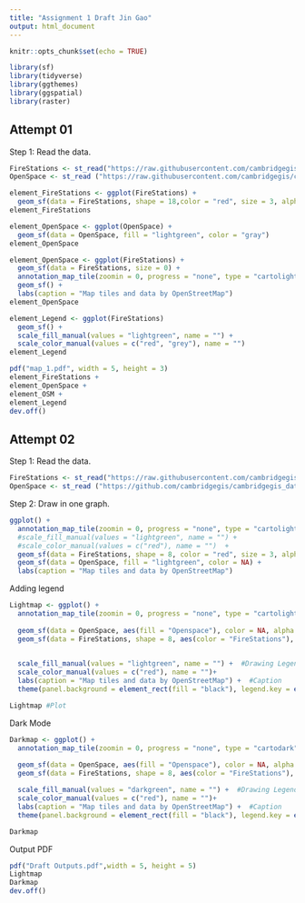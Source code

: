 ```yaml
---
title: "Assignment 1 Draft Jin Gao"
output: html_document
---
```


```r
knitr::opts_chunk$set(echo = TRUE)
```

```r
library(sf)
library(tidyverse)
library(ggthemes)
library(ggspatial)
library(raster)
```

## Attempt 01

Step 1: Read the data.
```r
FireStations <- st_read("https://raw.githubusercontent.com/cambridgegis/cambridgegis_data/main/Public_Safety/Fire_Stations/PUBLICSAFETY_FireStations.geojson",quiet = TRUE)
OpenSpace <- st_read ("https://raw.githubusercontent.com/cambridgegis/cambridgegis_data/main/Recreation/Open_Space/RECREATION_OpenSpace.topojson",quiet = TRUE)

```


```r
element_FireStations <- ggplot(FireStations) +
  geom_sf(data = FireStations, shape = 18,color = "red", size = 3, alpha = 0.5)
element_FireStations
```


```r
element_OpenSpace <- ggplot(OpenSpace) +
  geom_sf(data = OpenSpace, fill = "lightgreen", color = "gray")
element_OpenSpace
```


```r
element_OpenSpace <- ggplot(FireStations) +
  geom_sf(data = FireStations, size = 0) +
  annotation_map_tile(zoomin = 0, progress = "none", type = "cartolight")  +
  geom_sf() +
  labs(caption = "Map tiles and data by OpenStreetMap")
element_OpenSpace
```


```r
element_Legend <- ggplot(FireStations)
  geom_sf() +
  scale_fill_manual(values = "lightgreen", name = "") +
  scale_color_manual(values = c("red", "grey"), name = "")
element_Legend 
```


```r
pdf("map_1.pdf", width = 5, height = 3)
element_FireStations +
element_OpenSpace +
element_OSM +
element_Legend
dev.off()
```

## Attempt 02

Step 1: Read the data.
```r
FireStations <- st_read("https://raw.githubusercontent.com/cambridgegis/cambridgegis_data/main/Public_Safety/Fire_Stations/PUBLICSAFETY_FireStations.geojson",quiet = TRUE)
OpenSpace <- st_read ("https://github.com/cambridgegis/cambridgegis_data/raw/main/Recreation/Open_Space/RECREATION_OpenSpace.geojson",quiet = TRUE)
```

Step 2: Draw in one graph.

```r
ggplot() +
  annotation_map_tile(zoomin = 0, progress = "none", type = "cartolight")  +
  #scale_fill_manual(values = "lightgreen", name = "") +
  #scale_color_manual(values = c("red"), name = "")  +
  geom_sf(data = FireStations, shape = 8, color = "red", size = 3, alpha = 0.5) +
  geom_sf(data = OpenSpace, fill = "lightgreen", color = NA) +
  labs(caption = "Map tiles and data by OpenStreetMap") 
```
Adding legend

```r
Lightmap <- ggplot() +
  annotation_map_tile(zoomin = 0, progress = "none", type = "cartolight")  +   #Adding OSM
  
  geom_sf(data = OpenSpace, aes(fill = "Openspace"), color = NA, alpha = 0.5) +  #Drawing Openspaces
  geom_sf(data = FireStations, shape = 8, aes(color = "FireStations"), size = 3, alpha = 0.5) +  #Drawing Firestations

  
  scale_fill_manual(values = "lightgreen", name = "") +  #Drawing Legends
  scale_color_manual(values = c("red"), name = "")+   
  labs(caption = "Map tiles and data by OpenStreetMap") +  #Caption
  theme(panel.background = element_rect(fill = "black"), legend.key = element_rect(fill = "lightgrey")) #Theme

Lightmap #Plot
```

Dark Mode
```r
Darkmap <- ggplot() +
  annotation_map_tile(zoomin = 0, progress = "none", type = "cartodark")  +   #Adding OSM
  
  geom_sf(data = OpenSpace, aes(fill = "Openspace"), color = NA, alpha = 1) +  #Drawing Openspaces
  geom_sf(data = FireStations, shape = 8, aes(color = "FireStations"), size = 3, alpha = 1) +  #Drawing Firestations

  scale_fill_manual(values = "darkgreen", name = "") +  #Drawing Legends
  scale_color_manual(values = c("red"), name = "")+   
  labs(caption = "Map tiles and data by OpenStreetMap") +  #Caption
  theme(panel.background = element_rect(fill = "black"), legend.key = element_rect(fill = "lightgrey")) #Theme

Darkmap
```

Output PDF
```r
pdf("Draft Outputs.pdf",width = 5, height = 5)
Lightmap
Darkmap
dev.off()
```


